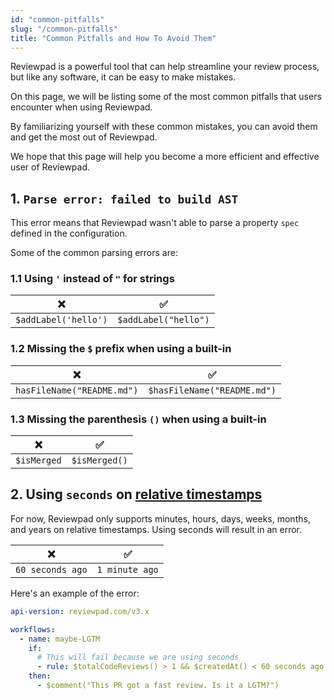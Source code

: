 ```yaml
---
id: "common-pitfalls"
slug: "/common-pitfalls"
title: "Common Pitfalls and How To Avoid Them"
---
```


Reviewpad is a powerful tool that can help streamline your review process, but like any software, it can be easy to make mistakes.

On this page, we will be listing some of the most common pitfalls that users encounter when using Reviewpad.

By familiarizing yourself with these common mistakes, you can avoid them and get the most out of Reviewpad.

We hope that this page will help you become a more efficient and effective user of Reviewpad.

## 1. `Parse error: failed to build AST`

This error means that Reviewpad wasn't able to parse a property `spec` defined in the configuration.

Some of the common parsing errors are:

### 1.1 Using `'` instead of `"` for strings

| :x:                  | :white_check_mark:    |
| -------------------- | --------------------- |
| `$addLabel('hello')` |  `$addLabel("hello")` |

### 1.2 Missing the `$` prefix when using a built-in

| :x:                        | :white_check_mark:          |
| -------------------------- | --------------------------- |
| `hasFileName("README.md")` | `$hasFileName("README.md")` |

### 1.3 Missing the parenthesis `()` when using a built-in

| :x:         | :white_check_mark:   |
| ----------- | -------------------- |
| `$isMerged` | `$isMerged()`        |

## 2. Using `seconds` on [relative timestamps](/use-cases/timestamps/#relative-timestamps)

For now, Reviewpad only supports minutes, hours, days, weeks, months, and years on relative timestamps. Using seconds will result in an error.

| :x:                  | :white_check_mark:  |
| -------------------- | ------------------- |
| `60 seconds ago`     | `1 minute ago`      |

Here's an example of the error:

```yml
api-version: reviewpad.com/v3.x

workflows:
  - name: maybe-LGTM
    if:
      # This will fail because we are using seconds
      - rule: $totalCodeReviews() > 1 && $createdAt() < 60 seconds ago
    then:
      - $comment("This PR got a fast review. Is it a LGTM?")
```
